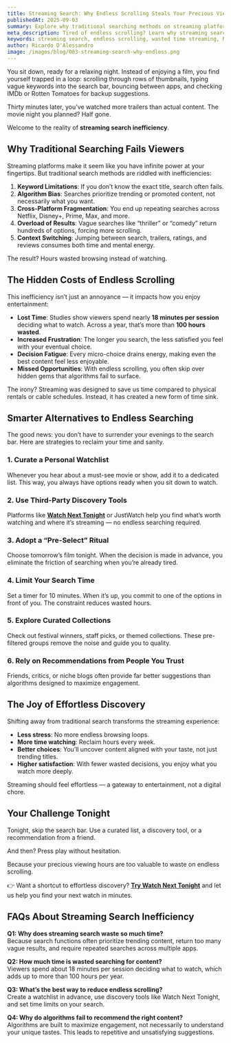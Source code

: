 ```yaml
---
title: Streaming Search: Why Endless Scrolling Steals Your Precious Viewing Hours
publishedAt: 2025-09-03
summary: Explore why traditional searching methods on streaming platforms waste your time, create frustration, and how smarter discovery strategies can help you reclaim your viewing hours.
meta_description: Tired of endless scrolling? Learn why streaming search is broken, how it wastes precious hours, and discover smarter ways to find the perfect content without frustration.
keywords: streaming search, endless scrolling, wasted time streaming, Netflix search inefficiency, how to find movies to watch, streaming content discovery
author: Ricardo D'Alessandro
image: /images/blog/003-streaming-search-why-endless.png
---
```


You sit down, ready for a relaxing night. Instead of enjoying a film, you find yourself trapped in a loop: scrolling through rows of thumbnails, typing vague keywords into the search bar, bouncing between apps, and checking IMDb or Rotten Tomatoes for backup suggestions.  

Thirty minutes later, you’ve watched more trailers than actual content. The movie night you planned? Half gone.  

Welcome to the reality of **streaming search inefficiency**.  



## Why Traditional Searching Fails Viewers

Streaming platforms make it seem like you have infinite power at your fingertips. But traditional search methods are riddled with inefficiencies:  

1. **Keyword Limitations**: If you don’t know the exact title, search often fails.  
2. **Algorithm Bias**: Searches prioritize trending or promoted content, not necessarily what you want.  
3. **Cross-Platform Fragmentation**: You end up repeating searches across Netflix, Disney+, Prime, Max, and more.  
4. **Overload of Results**: Vague searches like “thriller” or “comedy” return hundreds of options, forcing more scrolling.  
5. **Context Switching**: Jumping between search, trailers, ratings, and reviews consumes both time and mental energy.  

The result? Hours wasted browsing instead of watching.  



## The Hidden Costs of Endless Scrolling

This inefficiency isn’t just an annoyance — it impacts how you enjoy entertainment:  

- **Lost Time**: Studies show viewers spend nearly **18 minutes per session** deciding what to watch. Across a year, that’s more than **100 hours wasted**.  
- **Increased Frustration**: The longer you search, the less satisfied you feel with your eventual choice.  
- **Decision Fatigue**: Every micro-choice drains energy, making even the best content feel less enjoyable.  
- **Missed Opportunities**: With endless scrolling, you often skip over hidden gems that algorithms fail to surface.  

The irony? Streaming was designed to save us time compared to physical rentals or cable schedules. Instead, it has created a new form of time sink.  



## Smarter Alternatives to Endless Searching

The good news: you don’t have to surrender your evenings to the search bar. Here are strategies to reclaim your time and sanity.  

### 1. Curate a Personal Watchlist  
Whenever you hear about a must-see movie or show, add it to a dedicated list. This way, you always have options ready when you sit down to watch.  

### 2. Use Third-Party Discovery Tools  
Platforms like **[Watch Next Tonight](https://watchnexttonight.com)** or JustWatch help you find what’s worth watching and where it’s streaming — no endless searching required.  

### 3. Adopt a “Pre-Select” Ritual  
Choose tomorrow’s film tonight. When the decision is made in advance, you eliminate the friction of searching when you’re already tired.  

### 4. Limit Your Search Time  
Set a timer for 10 minutes. When it’s up, you commit to one of the options in front of you. The constraint reduces wasted hours.  

### 5. Explore Curated Collections  
Check out festival winners, staff picks, or themed collections. These pre-filtered groups remove the noise and guide you to quality.  

### 6. Rely on Recommendations from People You Trust  
Friends, critics, or niche blogs often provide far better suggestions than algorithms designed to maximize engagement.  



## The Joy of Effortless Discovery

Shifting away from traditional search transforms the streaming experience:  

- **Less stress**: No more endless browsing loops.  
- **More time watching**: Reclaim hours every week.  
- **Better choices**: You’ll uncover content aligned with your taste, not just trending titles.  
- **Higher satisfaction**: With fewer wasted decisions, you enjoy what you watch more deeply.  

Streaming should feel effortless — a gateway to entertainment, not a digital chore.  



## Your Challenge Tonight

Tonight, skip the search bar. Use a curated list, a discovery tool, or a recommendation from a friend.  

And then? Press play without hesitation.  

Because your precious viewing hours are too valuable to waste on endless scrolling.  

👉 Want a shortcut to effortless discovery? **[Try Watch Next Tonight](https://watchnexttonight.com)** and let us help you find your next watch in minutes.  



## FAQs About Streaming Search Inefficiency

**Q1: Why does streaming search waste so much time?**  
Because search functions often prioritize trending content, return too many vague results, and require repeated searches across multiple apps.  

**Q2: How much time is wasted searching for content?**  
Viewers spend about 18 minutes per session deciding what to watch, which adds up to more than 100 hours per year.  

**Q3: What’s the best way to reduce endless scrolling?**  
Create a watchlist in advance, use discovery tools like Watch Next Tonight, and set time limits on your search.  

**Q4: Why do algorithms fail to recommend the right content?**  
Algorithms are built to maximize engagement, not necessarily to understand your unique tastes. This leads to repetitive and unsatisfying suggestions.  